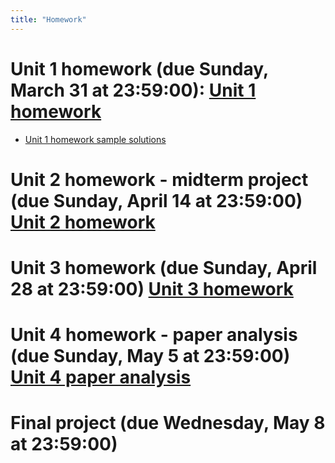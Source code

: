 ```yaml
---
title: "Homework"
---
```


# Unit 1 homework (due Sunday, March 31 at 23:59:00): [Unit 1 homework](homeworks/Unit 1 homework/homework.1.zip)

  - [Unit 1 homework sample solutions](homeworks/Unit 1 homework/homework.1.sample.solutions.zip)

# Unit 2 homework - midterm project (due Sunday, April 14 at 23:59:00) [Unit 2 homework](homeworks/Unit 2 homework - midterm/homework.2.midterm.zip)

# Unit 3 homework (due Sunday, April 28 at 23:59:00) [Unit 3 homework](homeworks/Unit 3 homework/homework.3.zip)

# Unit 4 homework - paper analysis (due Sunday, May 5 at 23:59:00) [Unit 4 paper analysis](homeworks/Unit 4 homework - paper analysis/homework.4.paper.analysis.zip)

# Final project (due Wednesday, May 8 at 23:59:00)
